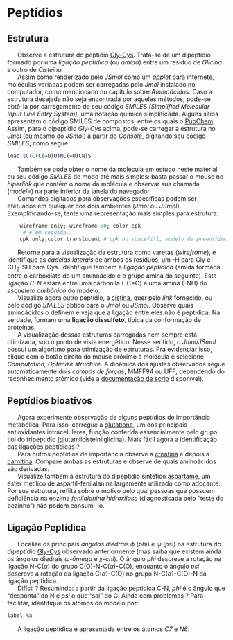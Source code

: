 <!-- Google tag (gtag.js)-->

```{=html}
<script async src="https://www.googletagmanager.com/gtag/js?id=G-S1L73VGCG5"></script>
```
```{=html}
<script>
  window.dataLayer = window.dataLayer || [];
  function gtag(){dataLayer.push(arguments);}
  gtag('js', new Date());

  gtag('config', 'G-S1L73VGCG5');
</script>
```
# Peptídios

## Estrutura

|       Observe a estrutura do peptídio [Gly-Cys](https://chemapps.stolaf.edu/jmol/jmol.php?model=C(C(C(=O)O)NC(=O)CN)S&script=Console){target="_blank"}. Trata-se de um dipeptídio formado por uma *ligação peptídica* (ou *amida*) entre um resíduo de *Glicina* e outro de *Cisteína.*

|       Assim como renderizado pelo *JSmol* como um *applet* para internete, moléculas variadas podem ser carregadas pelo *Jmol* instalado no computador, como mencionado no capítulo sobre *Aminoácidos*. Caso a estrutura desejada não seja encontrada por aqueles métodos, pode-se obtê-la por carregamento de seu código *SMILES (Simplified Molecular Input Line Entry System)*, uma notação química simplificada. Alguns sítios apresentam o código SMILES de compostos, entre os quais o [PubChem](https://pubchem.ncbi.nlm.nih.gov/). Assim, para o dipeptídio *Gly-Cys* acima, pode-se carregar a estrutura no *Jmol* (ou mesmo do *JSmol*) a partir do *Console*, digitando seu código *SMILES*, como segue:

```r
load $C(C(C(=O)O)NC(=O)CN)S
```


|       Também se pode obter o nome da molécula em estudo neste material ou seu código *SMILES* de modo até mais simples: basta passar o mouse no *hiperlink* que contém o nome da molécula e observar sua chamada (*model=*) na parte inferior da janela do navegador.
|       Comandos digitados para observações específicas podem ser efetuados em qualquer dos dois ambientes (*Jmol* ou *JSmol*). Exemplificando-se, tente uma representação mais simples para estrutura:

```r
    wireframe only; wireframe 50; color cpk
     # e em seguida...
    cpk only;color translucent # cpk ou spacefill, modelo de preenchimento
```

     

|       Retorne para a visualização da estrutura como varetas (*wireframe*), e identifique as *cadeias laterais* de ambos os resíduos, um -H para Gly e -CH$_{2}$-SH para Cys. Identifique também a *ligação peptídica*\index{ligação peptídica} (amida formada entre o carboxilato de um aminoácido e o grupo amina do seguinte). Esta ligação *C-N* estará entre uma carbonila (-C=O) e uma amina (-NH) do *esqueleto carbônico* do modelo.

|       Visualize agora outro peptídio, a [cistina](https://chemapps.stolaf.edu/jmol/jmol.php?model=cystine&script=Console){target="_blank"}, quer pelo *link* fornecido, ou pelo código *SMILES* obtido para o *Jmol* ou *JSmol*. Observe quais aminoácidos o definem e veja que a ligação entre eles não é peptídica. Na verdade, formam uma **ligação dissulfeto**\index{ligação dissulfeto}, típica da conformação de proteínas.

|       A visualização dessas estruturas carregadas nem sempre está otimizada, sob o ponto de vista energético. Nesse sentido, o *Jmol/JSmol* possui um algoritmo para otimização de estruturas\index{otimização estrutural}. Pra evidenciar isso, clique com o botão direito do mouse próximo à molécula e selecione *Computation, Optimize structure*. A dinâmica dos ajustes observados segue automaticamente dois *campos de forças*, MMFF94 ou UFF, dependendo do reconhecimento atômico (vide a [documentação de scrip](https://chemapps.stolaf.edu/jmol/docs/#minimize){target="_blank"} disponível).

## Peptídios bioativos

|       Agora experimente observação de alguns peptídios de importância metabólica. Para isso, carregue a [glutationa](https://chemapps.stolaf.edu/jmol/jmol.php?model=glutathione&script=Console){target="_blank"}, um dos principais antioxidantes intracelulares, função conferida essencialmente pelo grupo tiol do tripeptídio (glutamilcisteinilglicina). Mais fácil agora a identificação das ligações peptídicas ?

|       Para outros peptídios de importância observe a [creatina](https://chemapps.stolaf.edu/jmol/jmol.php?model=creatine&script=Console){target="_blank"} e depois a [carnitina](https://chemapps.stolaf.edu/jmol/jmol.php?model=carnitine&script=Console){target="_blank"}. Compare ambas as estruturas e observe de quais aminoácidos são derivadas.

|       Visualize também a estrutura do dipeptídio sintético [aspartame](https://chemapps.stolaf.edu/jmol/jmol.php?model=aspartame&script=Console){target="_blank"}, um éster metílico de aspartil-fenilalanina largamente utilizado como adoçante. Por sua estrutura, reflita sobre o motivo pelo qual pessoas que possuem deficiência na enzima *fenilalanina hidroxilase* (diagnosticada pelo "teste do pezinho") não podem consumi-lo.

## Ligação Peptídica

|       Localize os principais *ângulos diedrais* \index{ângulo diedral} $\phi$ (*phi*) e $\psi$ (*psi*) na estrutura do dipeptídio [Gly-Cys](https://chemapps.stolaf.edu/jmol/jmol.php?model=C(C(C(=O)O)NC(=O)CN)S&script=Console){target="_blank"} observado anteriormente (mas saiba que existem ainda os ângulos diedrais $\omega$-*ômega* e $\chi$-*chi*). O ângulo *phi* descreve a rotação na ligação N-C($\alpha$) do grupo C(O)-N-C($\alpha$)-C(O), enquanto o ângulo *psi* descreve a rotação da ligação C($\alpha$)-C(O) no grupo N-C($\alpha$)-C(O)-N da ligação peptídica.

|       Difícil ? Resumindo: a partir da ligação peptídica C-N, *phi* é o ângulo que "desponta" do N e *psi* o que "sai" do C. Ainda com problemas ? Para facilitar, identifique os átomos do modelo por:

```r
label %a
```

    

|       A ligação peptídica é apresentada entre os átomos *C7* e *N6*.
